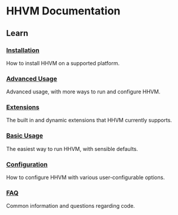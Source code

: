 # HHVM Documentation

## Learn

<Col50>

### [Installation](/hhvm/installation/introduction)
How to install HHVM on a supported platform.

### [Advanced Usage](/hhvm/advanced-usage/introduction)
Advanced usage, with more ways to run and configure HHVM.

### [Extensions](/hhvm/extensions/introduction)
The built in and dynamic extensions that HHVM currently supports.

</Col50>

<Col50>

### [Basic Usage](/hhvm/basic-usage/introduction)
The easiest way to run HHVM, with sensible defaults.

### [Configuration](/hhvm/configuration/introduction)
How to configure HHVM with various user-configurable options.

### [FAQ](/hhvm/faq)
Common information and questions regarding code.

</Col50>

<EndCol />
